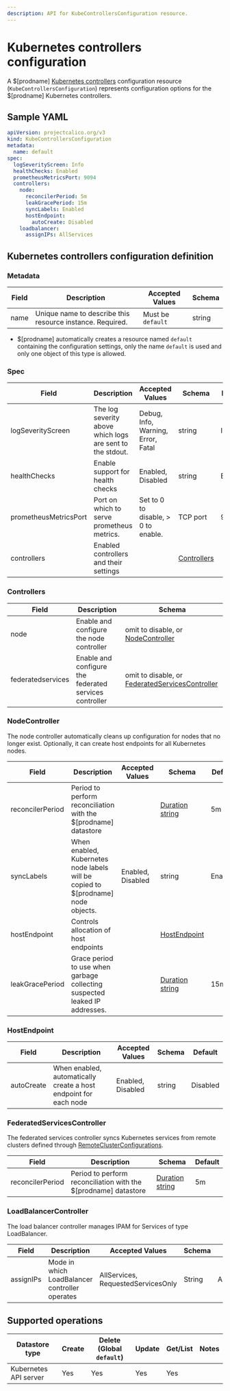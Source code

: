 ```yaml
---
description: API for KubeControllersConfiguration resource.
---
```


# Kubernetes controllers configuration

A $[prodname] [Kubernetes controllers](../component-resources/kube-controllers/configuration.mdx) configuration resource (`KubeControllersConfiguration`) represents configuration options for the $[prodname] Kubernetes controllers.

## Sample YAML

```yaml
apiVersion: projectcalico.org/v3
kind: KubeControllersConfiguration
metadata:
  name: default
spec:
  logSeverityScreen: Info
  healthChecks: Enabled
  prometheusMetricsPort: 9094
  controllers:
    node:
      reconcilerPeriod: 5m
      leakGracePeriod: 15m
      syncLabels: Enabled
      hostEndpoint:
        autoCreate: Disabled
    loadbalancer:
      assignIPs: AllServices
```

## Kubernetes controllers configuration definition

### Metadata

| Field | Description                                               | Accepted Values   | Schema |
| ----- | --------------------------------------------------------- | ----------------- | ------ |
| name  | Unique name to describe this resource instance. Required. | Must be `default` | string |

- $[prodname] automatically creates a resource named `default` containing the configuration settings, only the name `default` is used and only one object of this type is allowed.
<!--TODO-XREF-CC You can use [calicoctl](/reference/clis/calicoctl/overview/) to view and edit these settings.-->

### Spec

| Field                 | Description                                               | Accepted Values                     | Schema                      | Default |
| --------------------- | --------------------------------------------------------- | ----------------------------------- | --------------------------- | ------- |
| logSeverityScreen     | The log severity above which logs are sent to the stdout. | Debug, Info, Warning, Error, Fatal  | string                      | Info    |
| healthChecks          | Enable support for health checks                          | Enabled, Disabled                   | string                      | Enabled |
| prometheusMetricsPort | Port on which to serve prometheus metrics.                | Set to 0 to disable, > 0 to enable. | TCP port                    | 9094    |
| controllers           | Enabled controllers and their settings                    |                                     | [Controllers](#controllers) |         |

### Controllers

| Field             | Description                                            | Schema                                                                          |
| ----------------- | ------------------------------------------------------ | ------------------------------------------------------------------------------- |
| node              | Enable and configure the node controller               | omit to disable, or [NodeController](#nodecontroller)                           |
| federatedservices | Enable and configure the federated services controller | omit to disable, or [FederatedServicesController](#federatedservicescontroller) |

### NodeController

The node controller automatically cleans up configuration for nodes that no longer exist. Optionally, it can create host endpoints for all Kubernetes nodes.

| Field            | Description                                                                       | Accepted Values   | Schema                            | Default |
| ---------------- | --------------------------------------------------------------------------------- | ----------------- | --------------------------------- | ------- |
| reconcilerPeriod | Period to perform reconciliation with the $[prodname] datastore                  |                   | [Duration string][parse-duration] | 5m      |
| syncLabels       | When enabled, Kubernetes node labels will be copied to $[prodname] node objects. | Enabled, Disabled | string                            | Enabled |
| hostEndpoint     | Controls allocation of host endpoints                                             |                   | [HostEndpoint](#hostendpoint)     |         |
| leakGracePeriod  | Grace period to use when garbage collecting suspected leaked IP addresses.        |                   | [Duration string][parse-duration] | 15m     |

### HostEndpoint

| Field      | Description                                                      | Accepted Values   | Schema | Default  |
| ---------- | ---------------------------------------------------------------- | ----------------- | ------ | -------- |
| autoCreate | When enabled, automatically create a host endpoint for each node | Enabled, Disabled | string | Disabled |

### FederatedServicesController

The federated services controller syncs Kubernetes services from remote clusters defined through [RemoteClusterConfigurations](remoteclusterconfiguration.mdx).

| Field            | Description                                                      | Schema                            | Default |
| ---------------- | ---------------------------------------------------------------- | --------------------------------- | ------- |
| reconcilerPeriod | Period to perform reconciliation with the $[prodname] datastore | [Duration string][parse-duration] | 5m       |

### LoadBalancerController

The load balancer controller manages IPAM for Services of type LoadBalancer.

| Field            | Description                                                      | Accepted Values                          | Schema | Default     |
| ---------------- | ---------------------------------------------------------------- | ---------------------------------------- | ------ | ----------- |
| assignIPs        | Mode in which LoadBalancer controller operates                   | AllServices, RequestedServicesOnly       | String | AllServices |

## Supported operations

| Datastore type        | Create | Delete (Global `default`) | Update | Get/List | Notes |
| --------------------- | ------ | ------------------------- | ------ | -------- | ----- |
| Kubernetes API server | Yes    | Yes                       | Yes    | Yes      |

[parse-duration]: https://golang.org/pkg/time/#ParseDuration
